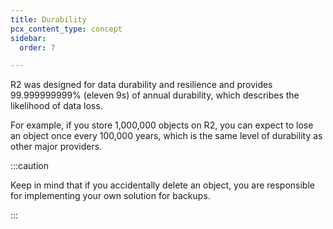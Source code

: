 ```yaml
---
title: Durability
pcx_content_type: concept
sidebar:
  order: 7

---
```


R2 was designed for data durability and resilience and provides 99.999999999% (eleven 9s) of annual durability, which describes the likelihood of data loss.

For example, if you store 1,000,000 objects on R2, you can expect to lose an object once every 100,000 years, which is the same level of durability as other major providers.

:::caution


Keep in mind that if you accidentally delete an object, you are responsible for implementing your own solution for backups.


:::
